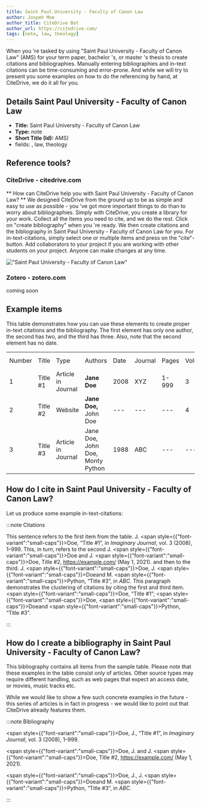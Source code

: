 ```yaml
---
title: Saint Paul University - Faculty of Canon Law
author: Jospeh Moe
author_title: CiteDrive Bot
author_url: https://citedrive.com/
tags: [note, law, theology]
---
```


When you 're tasked by using "Saint Paul University - Faculty of Canon Law" (AMS) for your term paper, bachelor 's, or master 's thesis to create citations and bibliographies.
Manually entering bibliographies and in-text citations can be time-consuming and error-prone. And while we will try to present you some examples on how to do the referencing by hand, at CiteDrive, we do it all for you.

## Details  Saint Paul University - Faculty of Canon Law
* **Title:** Saint Paul University - Faculty of Canon Law
* **Type:** note
* **Short Title (Id):** AMS)
* fields: , law, theology

## Reference tools?
### CiteDrive - citedrive.com
** How can CiteDrive help you with Saint Paul University - Faculty of Canon Law? **
We designed CiteDrive from the ground up to be as simple and easy to use as possible - you 've got more important things to do than to worry about bibliographies. Simply with CiteDrive, you create a library for your work. Collect all the items you need to cite, and we do the rest. Click on "create bibliography" when you 're ready. We then create citations and the bibliography in Saint Paul University - Faculty of Canon Law for you. For in-text-citations, simply select one or multiple items and press on the "cite"-button. Add collaborators to your project if you are working with other students on your project. Anyone can make changes at any time.


!["Saint Paul University - Faculty of Canon Law"](images/saint-paul-university--faculty-of-canon-law.svg "Choose Saint Paul University - Faculty of Canon Law in the CiteDrive App")

### Zotero - zotero.com

coming soon

## Example items

This table demonstrates how you can use these elements to create proper in-text citations and the bibliography. The first element has only one author, the second has two, and the third has three. Also, note that the second element has no date.


<table>
  <tr>
   <td>Number
   </td>
   <td>Title
   </td>
   <td>Type
   </td>
   <td>Authors
   </td>
   <td>Date
   </td>
   <td>Journal
   </td>
   <td>Pages
   </td>
   <td>Volume
   </td>
   <td>Issue
   </td>
   <td>Access Date
   </td>
  </tr>
  <tr>
   <td>1
   </td>
   <td>Title #1
   </td>
   <td>Article in Journal
   </td>
   <td><strong>Jane Doe</strong>
   </td>
   <td>2008
   </td>
   <td>XYZ
   </td>
   <td>1-999
   </td>
   <td>3
   </td>
   <td>2
   </td>
   <td>--
   </td>
  </tr>
  <tr>
   <td>
2
   </td>
   <td>Title #2
   </td>
   <td>Website
   </td>
   <td><strong>Jane Doe, </strong>John Doe
   </td>
   <td>---
   </td>
   <td>---
   </td>
   <td>---
   </td>
   <td>4
   </td>
   <td>---
   </td>
   <td>2020-05-01
   </td>
  </tr>
  <tr>
   <td>3
   </td>
   <td>Title #3
   </td>
   <td>Article in Journal
   </td>
   <td>Jane Doe, John Doe, Monty Python
   </td>
   <td>1988
   </td>
   <td>ABC
   </td>
   <td>---
   </td>
   <td>---
   </td>
   <td>16
   </td>
   <td>---
   </td>
  </tr>
</table>



## How do I cite in  Saint Paul University - Faculty of Canon Law?

Let us produce some example in-text-citations:

:::note Citations


This sentence refers to the first item from the table. J. <span style={{"font-variant":"small-caps"}}>Doe</span>, “Title #1”, in <i>Imaginary Journal</i>, vol. 3 (2008), 1–999. This, in turn, refers to the second J. <span style={{"font-variant":"small-caps"}}>Doe</span> and J. <span style={{"font-variant":"small-caps"}}>Doe</span>, Title #2, https://example.com/ (May 1, 2021).
and then to the third.  J. <span style={{"font-variant":"small-caps"}}>Doe</span>, J. <span style={{"font-variant":"small-caps"}}>Doe</span>and M. <span style={{"font-variant":"small-caps"}}>Python</span>, “Title #3”, in <i>ABC</i>.
This paragraph demonstrates the clustering of citations by citing the first and third item. <span style={{"font-variant":"small-caps"}}>Doe</span>, “Title #1”; <span style={{"font-variant":"small-caps"}}>Doe</span>, <span style={{"font-variant":"small-caps"}}>Doe</span>and <span style={{"font-variant":"small-caps"}}>Python</span>, “Title #3”.

:::

## How do I create a bibliography in Saint Paul University - Faculty of Canon Law?

This bibliography contains all items from the sample table. Please note that these examples in the table consist only of articles. Other source types may require different handling, such as web pages that expect an access date, or movies, music tracks etc.

While we would like to show a few such concrete examples in the future - this series of articles is in fact in progress - we would like to point out that CiteDrive already features them.

:::note Bibliography

<span style={{"font-variant":"small-caps"}}>Doe</span>, J., “Title #1”, in <i>Imaginary Journal</i>, vol. 3 (2008), 1–999.

<span style={{"font-variant":"small-caps"}}>Doe</span>, J. and J. <span style={{"font-variant":"small-caps"}}>Doe</span>, Title #2, https://example.com/ (May 1, 2021).

<span style={{"font-variant":"small-caps"}}>Doe</span>, J., J. <span style={{"font-variant":"small-caps"}}>Doe</span>and M. <span style={{"font-variant":"small-caps"}}>Python</span>, “Title #3”, in <i>ABC</i>.



:::


        